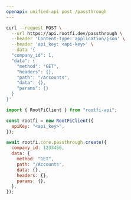 ```yaml
---
openapi: unified-api post /passthrough
---
```


<RequestExample>

```bash cURL
curl --request POST \
  --url https://api.rootfi.dev/passthrough \
  --header 'Content-Type: application/json' \
  --header 'api_key: <api-key>' \
  --data '{
  "company_id": 1,
  "data": {
    "method": "GET",
    "headers": {},
    "path": "/Accounts",
    "data": {},
    "params": {}
  }
}'
```

```javascript NodeJS
import { RootFiClient } from "rootfi-api";

const rootfi = new RootFiClient({
  apiKey: "<api_key>",
});

await rootfi.core.passthrough.create({
  company_id: 1233456,
  data: {
    method: "GET",
    path: "/Accounts",
    data: {},
    headers: {},
    params: {},
  },
});
```

</RequestExample>
